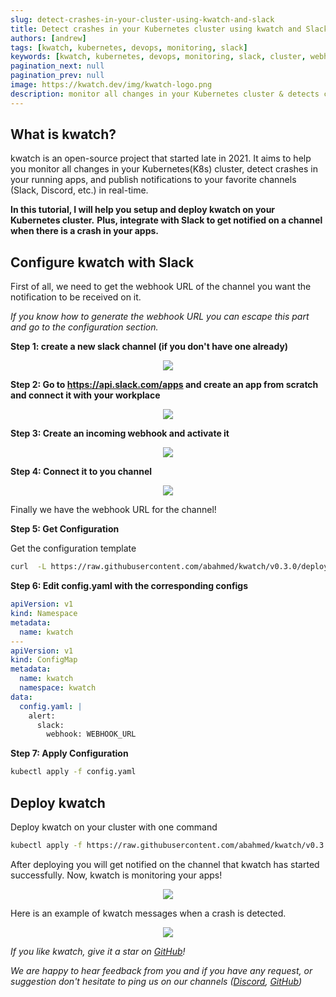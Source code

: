```yaml
---
slug: detect-crashes-in-your-cluster-using-kwatch-and-slack
title: Detect crashes in your Kubernetes cluster using kwatch and Slack
authors: [andrew]
tags: [kwatch, kubernetes, devops, monitoring, slack]
keywords: [kwatch, kubernetes, devops, monitoring, slack, cluster, webhook, crash]
pagination_next: null
pagination_prev: null
image: https://kwatch.dev/img/kwatch-logo.png
description: monitor all changes in your Kubernetes cluster & detects crashes in your running apps in real time with Slack
---
```


## What is kwatch?

kwatch is an open-source project that started late in 2021.
It aims to help you monitor all changes in your Kubernetes(K8s) cluster,
detect crashes in your running apps, and publish notifications to your favorite channels (Slack, Discord, etc.) in real-time.

**In this tutorial, I will help you setup and deploy kwatch on your Kubernetes cluster.**
**Plus, integrate with Slack to get notified on a channel when there is a crash in your apps.**


## Configure kwatch with Slack

First of all, we need to get the webhook URL of the channel you want the notification to be received on it.

*If you know how to generate the webhook URL you can escape this part and go to the configuration section.*

**Step 1: create a new slack channel (if you don't have one already)**


<p align="center">
    <img src="./../../img/blog/kwatch-slack/1.png" />
</p>

**Step 2: Go to https://api.slack.com/apps and create an app from scratch and connect it with your workplace**

<p align="center">
    <img src="./../../img/blog/kwatch-slack/2.png" />
</p>

**Step 3: Create an incoming webhook and activate it**

<p align="center">
    <img src="./../../img/blog/kwatch-slack/3.png" />
</p>

**Step 4: Connect it to you channel**

<p align="center">
    <img src="./../../img/blog/kwatch-slack/4.png" />
</p>

Finally we have the webhook URL for the channel!


**Step 5: Get Configuration**

Get the configuration template

```bash
curl  -L https://raw.githubusercontent.com/abahmed/kwatch/v0.3.0/deploy/config.yaml -o config.yaml
```

**Step 6: Edit config.yaml with the corresponding configs**

```yaml
apiVersion: v1
kind: Namespace
metadata:
  name: kwatch
---
apiVersion: v1
kind: ConfigMap
metadata:
  name: kwatch
  namespace: kwatch
data:
  config.yaml: |
    alert:
      slack:
        webhook: WEBHOOK_URL
```

**Step 7: Apply Configuration**

```bash
kubectl apply -f config.yaml
```

## Deploy kwatch

Deploy kwatch on your cluster with one command

```bash
kubectl apply -f https://raw.githubusercontent.com/abahmed/kwatch/v0.3.0/deploy/deploy.yaml
```

After deploying you will get notified on the channel that kwatch has started successfully. Now, kwatch is monitoring your apps!

<p align="center">
    <img src="./../../img/blog/kwatch-slack/5.png" />
</p>

Here is an example of kwatch messages when a crash is detected.

<p align="center">
    <img src="./../../img/blog/kwatch-slack/6.png" />
</p>

*If you like kwatch, give it a star on [GitHub](https://github.com/abahmed/kwatch)!*

*We are happy to hear feedback from you and if you have any request, or suggestion don't hesitate to ping us on our channels ([Discord](https://discord.gg/kzJszdKmJ7), [GitHub](https://github.com/abahmed/kwatch))*
